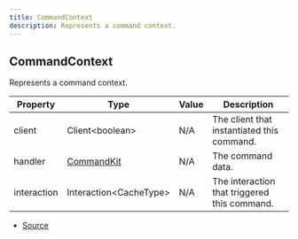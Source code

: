 ```yaml
---
title: CommandContext
description: Represents a command context.
---
```


## CommandContext

Represents a command context.

| Property    | Type                                   | Value | Description                                  |
| ----------- | -------------------------------------- | ----- | -------------------------------------------- |
| client      | Client\<boolean>                       | N/A   | The client that instantiated this command.   |
| handler     | [CommandKit](/docs/classes/CommandKit) | N/A   | The command data.                            |
| interaction | Interaction\<CacheType>                | N/A   | The interaction that triggered this command. |

- [Source](https://github.com/underctrl-io/commandkit/blob/6ce87cba44f953b46a72430cb1272818640529f4/packages/commandkit/src/types.ts#L71)

